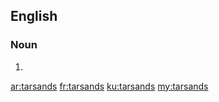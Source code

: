 ==English==

===Noun===
{{head|en|plural}}

# {{plural of|tarsand|lang=en|nocat=1}}

[[ar:tarsands]]
[[fr:tarsands]]
[[ku:tarsands]]
[[my:tarsands]]
